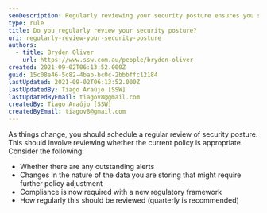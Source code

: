 ```yaml
---
seoDescription: Regularly reviewing your security posture ensures you stay ahead of emerging threats and maintain compliance with evolving regulatory frameworks.
type: rule
title: Do you regularly review your security posture?
uri: regularly-review-your-security-posture
authors:
  - title: Bryden Oliver
    url: https://www.ssw.com.au/people/bryden-oliver
created: 2021-09-02T06:13:52.000Z
guid: 15c08e46-5c82-4bab-bc0c-2bbbffc12184
lastUpdated: 2021-09-02T06:13:52.000Z
lastUpdatedBy: Tiago Araújo [SSW]
lastUpdatedByEmail: tiagov8@gmail.com
createdBy: Tiago Araújo [SSW]
createdByEmail: tiagov8@gmail.com
---
```


As things change, you should schedule a regular review of security posture. This should involve reviewing whether the current policy is appropriate. Consider the following:
- Whether there are any outstanding alerts
- Changes in the nature of the data you are storing that might require further policy adjustment
- Compliance is now required with a new regulatory framework
- How regularly this should be reviewed (quarterly is recommended)
